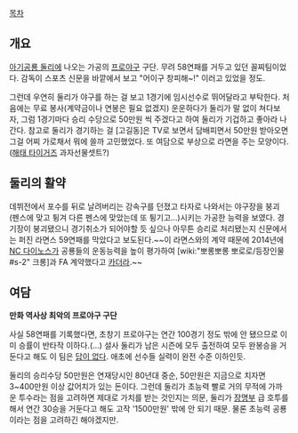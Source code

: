 [[목차]]
== 개요 ==
[[아기공룡 둘리]]에 나오는 가공의 [[프로야구]] 구단. 무려 58연패를 거두고 있던 꼴찌팀이었다. 감독이 스포츠 신문을 바깥에서 보고 "어이구 창피해~!" 이러고 있었을 정도.

그런데 우연히 둘리가 야구를 하는 걸 보고 1경기에 임시선수로 뛰어달라고 부탁한다. 처음에는 무료 봉사(계약금이나 연봉은 필요 없겠지) 운운하다가 둘리가 말 없이 쳐다보자, 그럼 1경기마다 승리 수당으로 50만원 씩 주겠다고 하여 둘리가 기겁하고 좋아라 나간다. 참고로 둘리가 경기하는 걸 [고길동]은 TV로 보면서 담배피면서 50만원 받아오면 그걸 어찌 가로채서 뭐에 쓸까 고민했었다. 또 여담으로 부상으로 라면을 주는 모양이다.([[해태 타이거즈]] 과자선물셋트?)

== 둘리의 활약 ==
데뷔전에서 포수를 뒤로 날려버리는 강속구를 던졌고 타자로 나와서는 야구장을 붕괴(펜스에 맞고 튕겨 다른 펜스에 맞았는데 또 튕기고...)시키는 가공한 능력을 보였다. 경기장이 붕괴됐으니 경기취소가 되어야할 듯 싶으나 아무튼 승리로 처리됐는지 신문에서는 퍼진 라면스 59연패를 막았다고 보도된다.~~이 라면스와의 계약 때문에 2014년에 [[NC 다이노스]]가 공룡들의 운동능력을 높이 평가하여 [wiki:"뽀롱뽀롱 뽀로로/등장인물#s-2" 크롱]과 FA 계약했다고 [[카더라]].~~ 

== 여담 ==
'''만화 역사상 최악의 프로야구 구단'''

사실 58연패를 기록했다면, 초창기 프로야구는 연간 100경기 정도 밖에 안 됐으므로 이미 승률이 반타작 이하다.(…) 설사 둘리가 남은 시즌에 모두 출전하여 모두 완봉승을 거둔다고 해도 이 팀은 [[답이 없다]]. 애초에 선수들 실력이 완전 수준 이하인듯.

둘리의 승리수당 50만원은 연재당시인 80년대 중순, 50만원은 지금으로 치자면 3~400만원 이상 값어치가 있는 돈이다. 그런데 둘리가 초능력 빨로 거의 무적에 가까운 투수라는 점을 고려하면 제대로 가치를 받는 것인지는 의문, 둘리가 [[장명부]] 급 호투를 해서 연간 30승을 거둔다고 해도 고작 '1500만원' 밖에 안 되기 때문. 물론 초능력 공룡이라는 점을 고려하긴 해야겠지만.
